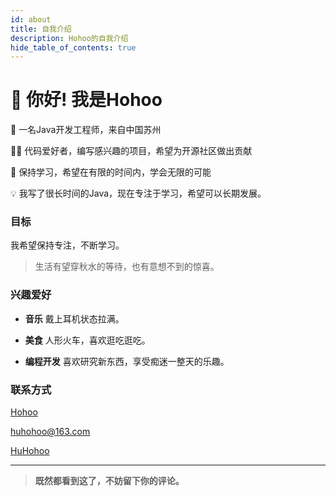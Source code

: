 ```yaml
---
id: about
title: 自我介绍
description: Hohoo的自我介绍
hide_table_of_contents: true
---
```



# 👋 你好! 我是Hohoo

🧑 一名Java开发工程师，来自中国苏州

👨‍💻 代码爱好者，编写感兴趣的项目，希望为开源社区做出贡献

🌱 保持学习，希望在有限的时间内，学会无限的可能

💡 我写了很长时间的Java，现在专注于学习，希望可以长期发展。

### 目标

我希望保持专注，不断学习。

> 生活有望穿秋水的等待，也有意想不到的惊喜。

### 兴趣爱好

- **音乐** 戴上耳机状态拉满。

- **美食** 人形火车，喜欢逛吃逛吃。

- **编程开发** 喜欢研究新东西，享受痴迷一整天的乐趣。

### 联系方式

<p style={{ display: 'flex', 'align-items': 'center', gap: '0.5rem' }}>
  <Icon icon="ri:github-line" width="20" heigth="20" />
  <a href={social.github.href}>Hohoo</a>
</p>

<p style={{ display: 'flex', 'align-items': 'center', gap: '0.5rem' }}>
  <Icon icon="ri:mail-open-line" width="20" heigth="20" />
  <a href={social.email.href}>huhohoo@163.com</a>
</p>

<p style={{ display: 'flex', 'align-items': 'center', gap: '0.5rem' }}>
  <Icon icon="ri:twitter-x-line" width="20" heigth="20" /> <a
  href={social.twitter.href}>HuHohoo</a>
</p>

---

> **既然都看到这了，不妨留下你的评论。**

<Comment />
